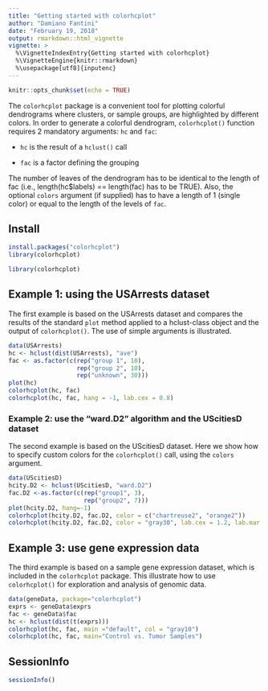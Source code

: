 ```yaml
---
title: "Getting started with colorhcplot"
author: "Damiano Fantini"
date: "February 19, 2018"
output: rmarkdown::html_vignette
vignette: >
  %\VignetteIndexEntry{Getting started with colorhcplot} 
  %\VignetteEngine{knitr::rmarkdown} 
  %\usepackage[utf8]{inputenc}
---
```




```r
knitr::opts_chunk$set(echo = TRUE)
```

The `colorhcplot` package is a convenient tool for plotting colorful dendrograms where clusters, or sample groups, are highlighted by different colors. In order to generate a colorful dendrogram, `colorhcplot()` function requires 2 mandatory arguments: `hc` and `fac`: 

* `hc` is the result of a `hclust()` call

* `fac` is a factor defining the grouping 

The number of leaves of the dendrogram has to be identical to the length of fac (i.e., length(hc$labels) == length(fac) has to be TRUE). Also, the optional `colors` argument (if supplied) has to have a length of 1 (single color) or equal to the length of the levels of `fac`.


## Install
```r
install.packages("colorhcplot")
library(colorhcplot)
```

```r
library(colorhcplot)
```

## Example 1: using the USArrests dataset

The first example is based on the USArrests dataset and compares the results of the standard `plot` method applied to a hclust-class object and the output of `colorhcplot()`. The use of simple arguments is illustrated.

```r
data(USArrests)
hc <- hclust(dist(USArrests), "ave")
fac <- as.factor(c(rep("group 1", 10), 
                   rep("group 2", 10), 
                   rep("unknown", 30)))
plot(hc)
colorhcplot(hc, fac)
colorhcplot(hc, fac, hang = -1, lab.cex = 0.8)
```


### Example 2: use the "ward.D2" algorithm and the UScitiesD dataset

The second example is based on the UScitiesD dataset. Here we show how to specify custom colors for the `colorhcplot()` call, using the `colors` argument. 

```r
data(UScitiesD)
hcity.D2 <- hclust(UScitiesD, "ward.D2")
fac.D2 <-as.factor(c(rep("group1", 3), 
                     rep("group2", 7)))
plot(hcity.D2, hang=-1)
colorhcplot(hcity.D2, fac.D2, color = c("chartreuse2", "orange2"))
colorhcplot(hcity.D2, fac.D2, color = "gray30", lab.cex = 1.2, lab.mar = 0.75)
```

## Example 3: use gene expression data 

The third example is based on a sample gene expression dataset, which is included in the `colorhcplot` package. This illustrate how to use `colorhcplot()` for exploration and analysis of genomic data.  

```r
data(geneData, package="colorhcplot")
exprs <- geneData$exprs
fac <- geneData$fac
hc <- hclust(dist(t(exprs)))
colorhcplot(hc, fac, main ="default", col = "gray10")
colorhcplot(hc, fac, main="Control vs. Tumor Samples") 
```

## SessionInfo 

```r
sessionInfo()
```